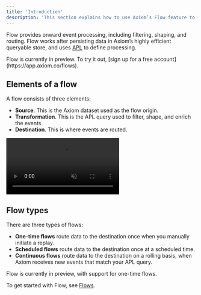 ```yaml
---
title: 'Introduction'
description: 'This section explains how to use Axiom’s Flow feature to filter, shape, and route event data.'
---
```


Flow provides onward event processing, including filtering, shaping, and routing. Flow works after persisting data in Axiom’s highly efficient queryable store, and uses [APL](/apl/introduction) to define processing.

<Note>
    Flow is currently in preview. To try it out, [sign up for a free account](https://app.axiom.co/flows).
</Note>

## Elements of a flow

A flow consists of three elements:
- **Source**. This is the Axiom dataset used as the flow origin.
- **Transformation**. This is the APL query used to filter, shape, and enrich the events.
- **Destination**. This is where events are routed.

<Frame>
    <video autoPlay muted loop playsInline className="w-full aspect-video" src="/doc-assets/videos/flows.mp4"></video>
</Frame>

## Flow types

There are three types of flows:
- **One-time flows** route data to the destination once when you manually initiate a replay.
- **Scheduled flows** route data to the destination once at a scheduled time.
- **Continuous flows** route data to the destination on a rolling basis, when Axiom receives new events that match your APL query.

<Note>
    Flow is currently in preview, with support for one-time flows.
</Note>

To get started with Flow, see [Flows](/process-data/flows).